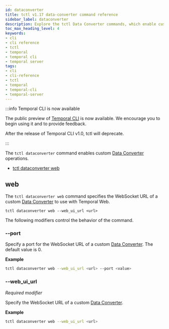```yaml
---
id: dataconverter
title: tctl v1.17 data-converter command reference
sidebar_label: dataconverter
description: Explore the tctl Data Converter commands, which enable custom Data Converter operations on a Temporal Cluster.
toc_max_heading_level: 4
keywords:
- cli
- cli reference
- tctl
- temporal
- temporal cli
- temporal server
tags:
- cli
- cli-reference
- tctl
- temporal
- temporal-cli
- temporal-server
---
```



:::info Temporal CLI is now available

The public preview of [Temporal CLI](/cli) is now available.
We encourage you to begin using it and to provide feedback.

After the release of Temporal CLI v1.0, tctl will deprecate.

:::

The `tctl dataconverter` command enables custom [Data Converter](/dataconversion) operations.

- [tctl dataconverter web](#web)

## web

The `tctl dataconverter web` command specifies the WebSocket URL of a custom [Data Converter](/dataconversion) to use with Temporal Web.

`tctl dataconverter web --web_ui_url <url>`

The following modifiers control the behavior of the command.

### --port

Specify a port for the WebSocket URL of a custom [Data Converter](/dataconversion).
The default value is 0.

**Example**

```bash
tctl dataconverter web --web_ui_url <url> --port <value>
```

### --web_ui_url

_Required modifier_

Specify the WebSocket URL of a custom [Data Converter](/dataconversion).

**Example**

```bash
tctl dataconverter web --web_ui_url <url>
```

